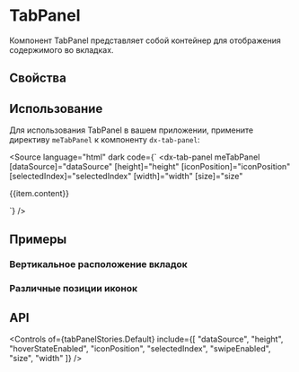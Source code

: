 
<Meta title="Components/TabPanel" of={tabPanelStories} />

# TabPanel

Компонент TabPanel представляет собой контейнер для отображения содержимого во вкладках.

<Canvas of={tabPanelStories.Default} />

## Свойства

<Controls />

## Использование

Для использования TabPanel в вашем приложении, примените директиву `meTabPanel` к компоненту `dx-tab-panel`:

<Source
  language="html"
  dark
  code={`
<dx-tab-panel
  meTabPanel
  [dataSource]="dataSource"
  [height]="height"
  [iconPosition]="iconPosition"
  [selectedIndex]="selectedIndex"
  [width]="width"
  [size]="size"
>
  <div *dxTemplate="let item of 'item'">
    <div class="tabpanel-content">
      <p>{{item.content}}</p>
    </div>
  </div>
</dx-tab-panel>
  `}
/>

## Примеры

### Вертикальное расположение вкладок

  <Canvas of={tabPanelStories.VerticalTabs} />

### Различные позиции иконок

  <Canvas of={tabPanelStories.DifferentIconPositions} />

## API

  <Controls
    of={tabPanelStories.Default}
    include={[
      "dataSource",
      "height",
      "hoverStateEnabled",
      "iconPosition",
      "selectedIndex",
      "swipeEnabled",
      "size",
      "width"
    ]}
  />
